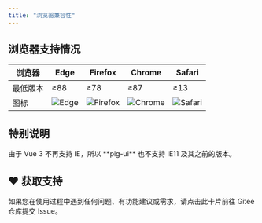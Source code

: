 ```yaml
---
title: "浏览器兼容性"
---
```


## 浏览器支持情况

<table>
  <thead>
    <tr>
      <th>浏览器</th>
      <th>Edge</th>
      <th>Firefox</th>
      <th>Chrome</th>
      <th>Safari</th>
    </tr>
  </thead>
  <tbody>
    <tr>
      <td>最低版本</td>
      <td>≥88</td>
      <td>≥78</td>
      <td>≥87</td>
      <td>≥13</td>
    </tr>
    <tr>
      <td>图标</td>
      <td><img src="https://cdn.jsdelivr.net/npm/@browser-logos/edge/edge_32x32.png" alt="Edge" /></td>
      <td><img src="https://cdn.jsdelivr.net/npm/@browser-logos/firefox/firefox_32x32.png" alt="Firefox" /></td>
      <td><img src="https://cdn.jsdelivr.net/npm/@browser-logos/chrome/chrome_32x32.png" alt="Chrome" /></td>
      <td><img src="https://cdn.jsdelivr.net/npm/@browser-logos/safari/safari_32x32.png" alt="Safari" /></td>
    </tr>
  </tbody>
</table>

## 特别说明
<Warning>
由于 Vue 3 不再支持 IE，所以 **pig-ui** 也不支持 IE11 及其之前的版本。
</Warning>

## ♥️ 获取支持
<Card title="遇到问题？" icon="link" href="https://gitee.com/log4j/pig/issues">
  如果您在使用过程中遇到任何问题、有功能建议或需求，请点击此卡片前往 Gitee 仓库提交 Issue。
</Card>

